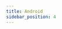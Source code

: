 ```yaml
---
title: Android
sidebar_position: 4
---
```



<Quickstart product="Live Video" />

<head>
  <title>Android Guide</title>
  <meta
    name="description"
    content="Learn how to set up the Voice Conference client on Android with Dyte. Follow our guide for effective Android client setup."
  />
</head>
